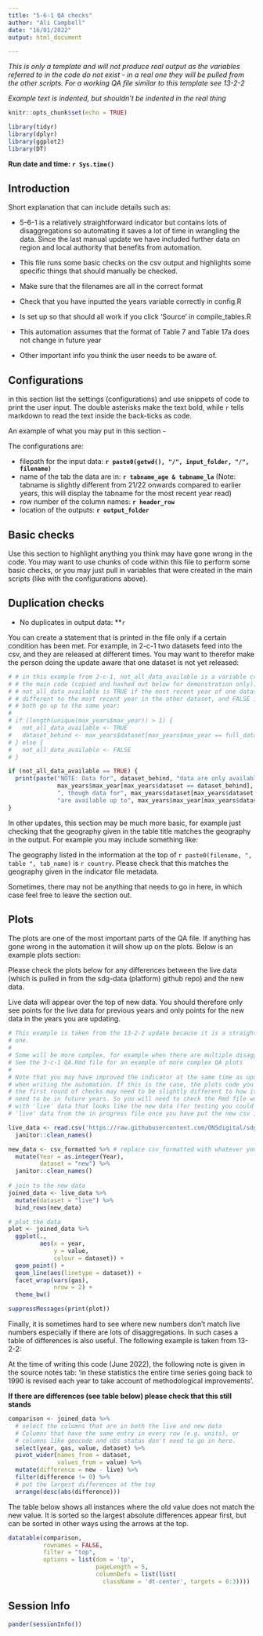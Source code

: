 ```yaml
---
title: "5-6-1 QA checks"
author: "Ali Campbell"
date: "16/01/2022"
output: html_document

---
```

*This is only a template and will not produce real output as the variables *
*referred to in the code do not exist - in a real one they will be pulled from*
*the other scripts. For a working QA file similar to this template see 13-2-2*

*Example text is indented, but shouldn't be indented in the real thing*

```r
knitr::opts_chunk$set(echo = TRUE)
```

```r
library(tidyr)
library(dplyr)
library(ggplot2)
library(DT)
```
**Run date and time: `r Sys.time()`**  
  
## Introduction

Short explanation that can include details such as:   
  
- 5-6-1 is a relatively straightforward indicator but contains lots of disaggregations so automating it saves a lot of time in wrangling the data. Since the last manual update we have included further data on region and local authority that benefits from automation.
  
- This file runs some basic checks on the csv output and highlights some specific things that should manually be checked.  

- Make sure that the filenames are all in the correct format

- Check that you have inputted the years variable correctly in config.R

- Is set up so that should all work if you click 'Source' in compile_tables.R

- This automation assumes that the format of Table 7 and Table 17a does not change in future year
  
- Other important info you think the user needs to be aware of.
  
  
## Configurations
in this section list the settings (configurations) and use snippets of code to 
print the user input. The double asterisks make the text bold, while `r` tells 
markdown to read the text inside the back-ticks as code. 

An example of what you may put in this section -
  
  The configurations are:  
  
  - filepath for the input data: **`r paste0(getwd(), "/", input_folder, "/", filename)`**
  - name of the tab the data are in: **`r tabname_age & tabname_la`** (Note: tabname is slightly different from 21/22 onwards compared to earlier years, this will display the tabname for the most recent year read) 
  - row number of the column names: **`r header_row`** 
  - location of the outputs: **`r output_folder`**  
  
  
## Basic checks
Use this section to highlight anything you think may have gone wrong in the 
code. You may want to use chunks of code within this file to perform some basic 
checks, or you may just pull in variables that were created in the main scripts 
(like with the configurations above). 

## Duplication checks
- No duplicates in output data: **`r `

You can create a statement that is printed in the file only if a certain 
condition has been met. For example, in 2-c-1 two datasets feed into the csv, 
and they are released at different times. You may want to therefor make the 
person doing the update aware that one dataset is not yet released:

```r

# # in this example from 2-c-1, not_all_data_available is a variable created in 
# # the main code (copied and hashed out below for demonstration only).
# # not_all_data_available is TRUE if the most recent year of one dataset was 
# # different to the most recent year in the other dataset, and FALSE if they 
# # both go up to the same year:
#
# if (length(unique(max_years$max_year)) > 1) {
#   not_all_data_available <- TRUE
#   dataset_behind <- max_years$dataset[max_years$max_year == full_data_max_year]
# } else {
#   not_all_data_available <- FALSE
# }

if (not_all_data_available == TRUE) {
  print(paste("NOTE: Data for", dataset_behind, "data are only available up to", 
              max_years$max_year[max_years$dataset == dataset_behind], 
              ", though data for", max_years$dataset[max_years$dataset != dataset_behind],
              "are available up to", max_years$max_year[max_years$dataset != dataset_behind]))
}
```
  
In other updates, this section may be much more basic, for example just checking 
that the geography given in the table title matches the geography in the output. 
For example you may include something like:

  The geography listed in the information at the top of 
  `r paste0(filename, ", table ", tab_name)` is `r country`. Please check that 
  this matches the geography given in the indicator file metadata.  
     
Sometimes, there may not be anything that needs to go in here, in which case 
feel free to leave the section out.  

## Plots
The plots are one of the most important parts of the QA file. If anything has 
gone wrong in the automation it will show up on the plots. Below is an example
plots section:  
  
  Please check the plots below for any differences between the live data (which 
  is pulled in from the sdg-data (platform) github repo) and the new data.  
  
  Live data will appear over the top of new data. You should therefore only 
  see points for the live data for previous years and only points for the new data 
  in the years you are updating. 

```r

# This example is taken from the 13-2-2 update because it is a straightforward
# one.
#
# Some will be more complex, for example when there are multiple disaggregations.
# See the 3-c-1 QA.Rmd file for an example of more complex QA plots
#
# Note that you may have improved the indicator at the same time as updating it
# when writing the automation. If this is the case, the plots code you write for 
# the first round of checks may need to be slightly different to how it will 
# need to be in future years. So you will need to check the Rmd file works
# with 'live' data that looks like the new data (for testing you could pull the 
# 'live' data from the in progress file once you have put the new csv in there).

live_data <- read.csv('https://raw.githubusercontent.com/ONSdigital/sdg-data/master/data/indicator_13-2-2.csv') %>%
  janitor::clean_names()

new_data <- csv_formatted %>% # replace csv_formatted with whatever your final csv was called
  mutate(Year = as.integer(Year),
         dataset = "new") %>%
  janitor::clean_names() 
  
# join to the new data
joined_data <- live_data %>% 
  mutate(dataset = "live") %>% 
  bind_rows(new_data)

# plot the data
plot <- joined_data %>% 
  ggplot(.,
         aes(x = year,
             y = value,
             colour = dataset)) +
  geom_point() +
  geom_line(aes(linetype = dataset)) +
  facet_wrap(vars(gas),
             nrow = 2) +
  theme_bw() 

```


```r
suppressMessages(print(plot))
```

Finally, it is sometimes hard to see where new numbers don't match live numbers
especially if there are lots of disaggregations. In such cases a table of 
differences is also useful. The following example is taken from 13-2-2:
  
  At the time of writing this code (June 2022), the following note is given in the
  source notes tab: 'in these statistics the entire time series going back to 
  1990 is revised each year to take account of methodological improvements'.  
  
  **If there are differences (see table below) please check that this still stands**

```r
comparison <- joined_data %>% 
  # select the columns that are in both the live and new data
  # Columns that have the same entry in every row (e.g. units), or
  # columns like geocode and obs status don't need to go in here.
  select(year, gas, value, dataset) %>% 
  pivot_wider(names_from = dataset,
              values_from = value) %>% 
  mutate(difference = new - live) %>% 
  filter(difference != 0) %>% 
  # put the largest differences at the top
  arrange(desc(abs(difference)))

```
  
  The table below shows all instances where the old value does not match the new 
  value. It is sorted so the largest absolute differences appear first, but can
  be sorted in other ways using the arrows at the top.
```r
datatable(comparison, 
          rownames = FALSE, 
          filter = "top",
          options = list(dom = 'tp', 
                         pageLength = 5,
                         columnDefs = list(list(
                           className = 'dt-center', targets = 0:3))))
```

## Session Info
```r
pander(sessionInfo())
```

